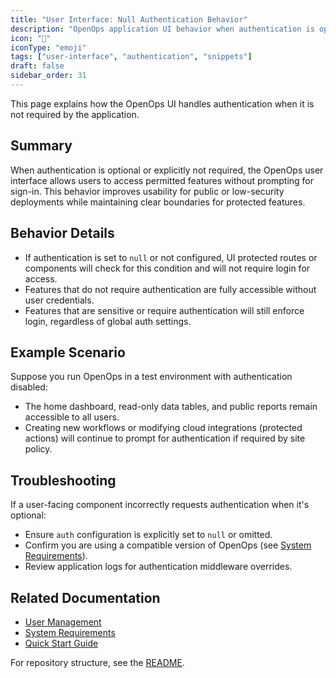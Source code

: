 ```yaml
---
title: "User Interface: Null Authentication Behavior"
description: "OpenOps application UI behavior when authentication is optional or not required."
icon: "🔑"
iconType: "emoji"
tags: ["user-interface", "authentication", "snippets"]
draft: false
sidebar_order: 31
---
```


This page explains how the OpenOps UI handles authentication when it is not required by the application.

## Summary
When authentication is optional or explicitly not required, the OpenOps user interface allows users to access permitted features without prompting for sign-in. This behavior improves usability for public or low-security deployments while maintaining clear boundaries for protected features.

## Behavior Details
- If authentication is set to `null` or not configured, UI protected routes or components will check for this condition and will not require login for access.
- Features that do not require authentication are fully accessible without user credentials.
- Features that are sensitive or require authentication will still enforce login, regardless of global auth settings.

## Example Scenario
Suppose you run OpenOps in a test environment with authentication disabled:

- The home dashboard, read-only data tables, and public reports remain accessible to all users.
- Creating new workflows or modifying cloud integrations (protected actions) will continue to prompt for authentication if required by site policy.

## Troubleshooting
If a user-facing component incorrectly requests authentication when it's optional:
- Ensure `auth` configuration is explicitly set to `null` or omitted.
- Confirm you are using a compatible version of OpenOps (see [System Requirements](/getting-started/system-requirements)).
- Review application logs for authentication middleware overrides.

## Related Documentation
- [User Management](/getting-started/user-management)
- [System Requirements](/getting-started/system-requirements)
- [Quick Start Guide](/getting-started/quick-start-guide)

For repository structure, see the [README](/README.md).
